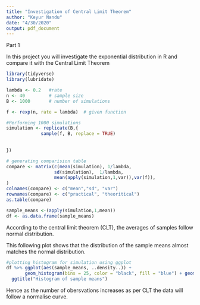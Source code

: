 ```yaml
---
title: "Investigation of Central Limit Theorem"
author: "Keyur Nandu"
date: "4/30/2020"
output: pdf_document
---
```

Part 1

In this project you will investigate the exponential distribution in R and compare it with the Central Limit Theorem

```r
library(tidyverse)
library(lubridate)
```

```r
lambda <- 0.2   #rate
n <- 40         # sample size
B <- 1000       # number of simulations

f <- rexp(n, rate = lambda)  # given function

#Performing 1000 simulations
simulation <- replicate(B,{
             sample(f, B, replace = TRUE)
              
              
})

# generating comparision table
compare <- matrix(c(mean(simulation), 1/lambda,
                  sd(simulation),  1/lambda,
                  mean(apply(simulation,1,var)),var(f)),                      ncol = 3
)
colnames(compare) <- c("mean","sd", "var")
rownames(compare) <- c("practical", "theoritical")
as.table(compare)

sample_means <-(apply(simulation,1,mean))
df <- as.data.frame(sample_means)
```

According to the central limit theorem (CLT), the averages of samples follow normal distribution.

This following plot shows that the distribution of the sample means almost matches the normal distribution.

```r
#plotting histogram for simulation using ggplot
df %>% ggplot(aes(sample_means, ..density..)) + 
       geom_histogram(bins = 25, color = "black", fill = "blue") + geom_density(color = "red", bw = 0.06) +
  ggtitle("Histogram of sample means")
```

Hence as the number of obersvations increases as per CLT the data will follow a normalise curve.


